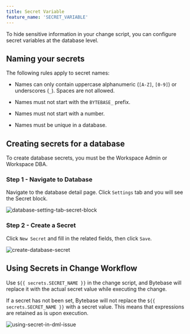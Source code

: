 ```yaml
---
title: Secret Variable
feature_name: 'SECRET_VARIABLE'
---
```


To hide sensitive information in your change script, you can configure secret variables at the database level.

## Naming your secrets

The following rules apply to secret names:

- Names can only contain uppercase alphanumeric (`[A-Z]`, `[0-9]`) or underscores (`_`). Spaces are not allowed.

- Names must not start with the `BYTEBASE_` prefix.

- Names must not start with a number.

- Names must be unique in a database.

## Creating secrets for a database

<HintBlock type="info">

To create database secrets, you must be the Workspace Admin or Workspace DBA.

</HintBlock>

### Step 1 - Navigate to Database

Navigate to the database detail page. Click `Settings` tab and you will see the Secret block.

![database-setting-tab-secret-block](/content/docs/change-database/secret/database-setting-tab.webp)

### Step 2 - Create a Secret

Click `New Secret` and fill in the related fields, then click `Save`.

![create-database-secret](/content/docs/change-database/secret/create-salary-secret.webp)

## Using Secrets in Change Workflow

Use `${{ secrets.SECRET_NAME }}` in the change script, and Bytebase will replace it with the actual secret value while executing the change.

<HintBlock type="info">

If a secret has not been set, Bytebase will not replace the `${{ secrets.SECRET_NAME }}` with a secret value. This means that expressions are retained as is upon execution.

</HintBlock>

![using-secret-in-dml-issue](/content/docs/change-database/secret/using-secret-in-dml-issue.webp)
